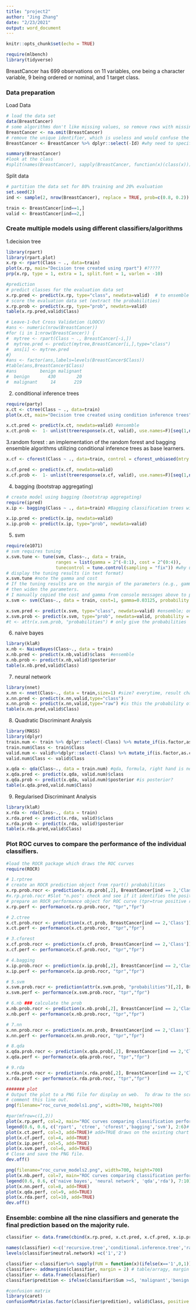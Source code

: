 ```yaml
---
title: "project2"
author: "Jing Zhang"
date: "2/23/2021"
output: word_document
---
```


```r
knitr::opts_chunk$set(echo = TRUE)
```

```r
require(mlbench)
library(tidyverse)
```

BreastCancer has 699 observations on 11 variables, one being a character variable, 9 being ordered or nominal, and 1 target class.

### Data preparation 

Load Data

```r
# load the data set
data(BreastCancer)
# some algorithms don't like missing values, so remove rows with missing values
BreastCancer <- na.omit(BreastCancer) 
# remove the unique identifier, which is useless and would confuse the machine learning algorithms
BreastCancer <- BreastCancer %>% dplyr::select(-Id) #why need to specify the package name to work?it's due to the package overlapping, MASS has select fun. 

summary(BreastCancer)
#look at the class 
#split(names(BreastCancer), sapply(BreastCancer, function(x)(class(x))))
```

Split data

```r
# partition the data set for 80% training and 20% evaluation
set.seed(2)
ind <- sample(2, nrow(BreastCancer), replace = TRUE, prob=c(0.8, 0.2))

train <- BreastCancer[ind==1,]
valid <- BreastCancer[ind==2,]
```

### Create multiple models using different classifiers/algorithms 

1.decision tree 
```r
library(rpart)
library(rpart.plot)
x.rp <- rpart(Class ~ ., data=train)
plot(x.rp, main="Decision tree created using rpart") #????? 
prp(x.rp, type = 1, extra = 1, split.font = 1, varlen = -10)  

#prediction
# predict classes for the evaluation data set
x.rp.pred <- predict(x.rp, type="class", newdata=valid)  # to ensemble
# score the evaluation data set (extract the probabilities)
x.rp.prob <- predict(x.rp, type="prob", newdata=valid)
table(x.rp.pred,valid$Class)

# Leave-1-Out Cross Validation (LOOCV)
#ans <- numeric(nrow(BreastCancer))
#for (i in 1:nrow(BreastCancer)) {
#  mytree <- rpart(Class ~ ., BreastCancer[-i,])
#  mytree.pred <- predict(mytree,BreastCancer[i,],type="class")
#  ans[i] <- mytree.pred
#}
#ans <- factor(ans,labels=levels(BreastCancer$Class))
#table(ans,BreastCancer$Class)
#ans         benign malignant
#  benign       430        20
#  malignant     14       219
```

2. conditional inference trees
```r
require(party)
x.ct <- ctree(Class ~ ., data=train)
plot(x.ct, main="Decision tree created using condition inference trees") 

x.ct.pred <- predict(x.ct, newdata=valid) #ensemble
x.ct.prob <-  1- unlist(treeresponse(x.ct, valid), use.names=F)[seq(1,nrow(valid)*2,2)]
```

3.random forest : an implementation of the random forest and bagging ensemble algorithms utilizing conditional inference trees as base learners.
```r
x.cf <- cforest(Class ~ ., data=train, control = cforest_unbiased(mtry = 9)) #?cforest_unbiased, bagging? #500 trees

x.cf.pred <- predict(x.cf, newdata=valid)
x.cf.prob <-  1- unlist(treeresponse(x.cf, valid), use.names=F)[seq(1,nrow(valid)*2,2)]

```

4. bagging (bootstrap aggregating)
```r
# create model using bagging (bootstrap aggregating)
require(ipred)
x.ip <- bagging(Class ~ ., data=train) #Bagging classification trees with 25 bootstrap replications 

x.ip.pred <- predict(x.ip, newdata=valid)
x.ip.prob <- predict(x.ip, type="prob", newdata=valid)
```

5. svm
```r
require(e1071)
# svm requires tuning
x.svm.tune <- tune(svm, Class~., data = train,
                   ranges = list(gamma = 2^(-8:1), cost = 2^(0:4)),
                   tunecontrol = tune.control(sampling = "fix")) #why use these number to intialize ranges?
# display the tuning results (in text format)
x.svm.tune #note the gamma and cost
# If the tuning results are on the margin of the parameters (e.g., gamma = 2^-8), 
# then widen the parameters.
# I manually copied the cost and gamma from console messages above to parameters below.
x.svm <- svm(Class~., data = train, cost=1, gamma=0.03125, probability = TRUE) #

x.svm.pred <- predict(x.svm, type="class", newdata=valid) #ensemble; only give the class
x.svm.prob <- predict(x.svm, type="prob", newdata=valid, probability = TRUE) # has to include probability = TRUE while type="prob" is not needed
#t <- attr(x.svm.prob, "probabilities") # only give the probabilities
```

6. naive bayes
```r
library(klaR)
x.nb <- NaiveBayes(Class~., data = train)
x.nb.pred <- predict(x.nb,valid)$class  #ensemble
x.nb.prob <- predict(x.nb,valid)$posterior
table(x.nb.pred,valid$Class)
```

7. neural network
```r
library(nnet)
x.nn <- nnet(Class~., data = train,size=1) #size? everytime, result changes, hidden layer, nodes?
x.nn.pred <- predict(x.nn,valid,type="class")
x.nn.prob <- predict(x.nn,valid,type="raw") #is this the probability of "malignant"?  yes?
table(x.nn.pred,valid$Class)
```

8. Quadratic Discriminant Analysis
```r
library(MASS)
library(dplyr)
train.num <- train %>% dplyr::select(-Class) %>% mutate_if(is.factor,as.character)%>% mutate_if(is.character,as.numeric)
train.num$Class <- train$Class
valid.num <- valid%>%dplyr::select(-Class) %>% mutate_if(is.factor,as.character)%>% mutate_if(is.character,as.numeric)
valid.num$Class <- valid$Class

x.qda <- qda(Class~., data = train.num) #qda, formula, right hand is non-factor
x.qda.pred <- predict(x.qda, valid.num)$class
x.qda.prob <- predict(x.qda, valid.num)$posterior #is posterior? 
table(x.qda.pred,valid.num$Class)
```

9. Regularised Discriminant Analysis
```r
library(klaR)
x.rda <- rda(Class~., data = train)
x.rda.pred <- predict(x.rda, valid)$class
x.rda.prob <- predict(x.rda, valid)$posterior
table(x.rda.pred,valid$Class)
```

### Plot ROC curves to compare the performance of the individual classifiers.

```r
#load the ROCR package which draws the ROC curves
require(ROCR)

# 1.rptree
# create an ROCR prediction object from rpart() probabilities
x.rp.prob.rocr <- prediction(x.rp.prob[,2], BreastCancer[ind == 2,'Class'])
#x.rp.prob.rocr #Slot "n.pos": check and see if it identifies the positive class; compare with summary(valid$Class)
# prepare an ROCR performance object for ROC curve (tpr=true positive rate, fpr=false positive rate)
x.rp.perf <- performance(x.rp.prob.rocr, "tpr","fpr")

# 2.ctree
x.ct.prob.rocr <- prediction(x.ct.prob, BreastCancer[ind == 2,'Class'])
x.ct.perf <- performance(x.ct.prob.rocr, "tpr","fpr")

# 3.cforest
x.cf.prob.rocr <- prediction(x.cf.prob, BreastCancer[ind == 2,'Class'])
x.cf.perf <- performance(x.cf.prob.rocr, "tpr","fpr")

# 4.bagging
x.ip.prob.rocr <- prediction(x.ip.prob[,2], BreastCancer[ind == 2,'Class'])
x.ip.perf <- performance(x.ip.prob.rocr, "tpr","fpr")

# 5.svm
x.svm.prob.rocr <- prediction(attr(x.svm.prob, "probabilities")[,2], BreastCancer[ind == 2,'Class'])
x.svm.perf <- performance(x.svm.prob.rocr, "tpr","fpr")

# 6.nb ### calculate the prob 
x.nb.prob.rocr <- prediction(x.nb.prob[,2], BreastCancer[ind == 2,'Class'])
x.nb.perf <- performance(x.nb.prob.rocr, "tpr","fpr")

# 7.nn
x.nn.prob.rocr <- prediction(x.nn.prob, BreastCancer[ind == 2,'Class'])
x.nn.perf <- performance(x.nn.prob.rocr, "tpr","fpr")

# 8.qda
x.qda.prob.rocr <- prediction(x.qda.prob[,2], BreastCancer[ind == 2,'Class'])
x.qda.perf <- performance(x.qda.prob.rocr, "tpr","fpr")

# 9.rda
x.rda.prob.rocr <- prediction(x.rda.prob[,2], BreastCancer[ind == 2,'Class'])
x.rda.perf <- performance(x.rda.prob.rocr, "tpr","fpr")
```


```r
####### plot
# Output the plot to a PNG file for display on web.  To draw to the screen, 
# comment this line out.
png(filename="roc_curve_models1.png", width=700, height=700)

#par(mfrow=c(1,2))
plot(x.rp.perf, col=2, main="ROC curves comparing classification performance \n of 9 machine learning models") # 
legend(0.6, 0.6, c('rpart', 'ctree', 'cforest','bagging','svm'), 2:6)# Draw a legend.
plot(x.ct.perf, col=3, add=TRUE)# add=TRUE draws on the existing chart  #has to be run together.
plot(x.cf.perf, col=4, add=TRUE)
plot(x.ip.perf, col=5, add=TRUE)
plot(x.svm.perf, col=6, add=TRUE)
# Close and save the PNG file.
dev.off()

png(filename="roc_curve_models2.png", width=700, height=700)
plot(x.nb.perf, col=7, main="ROC curves comparing classification performance \n of the other 4 machine learning models")
legend(0.6, 0.6, c('naive bayes', 'neural network', 'qda','rda'), 7:10)
plot(x.nn.perf, col=8, add=TRUE)
plot(x.qda.perf, col=9, add=TRUE)
plot(x.rda.perf, col=10, add=TRUE)
dev.off()
```

### Ensemble: combine all the nine classifiers and generate the final prediction based on the majority rule.

```r
classifier <- data.frame(cbind(x.rp.pred, x.ct.pred, x.cf.pred, x.ip.pred, x.svm.pred, x.nb.pred,x.nn.pred,x.qda.pred,x.rda.pred))

names(classifier) <-c('recursive.tree','conditional.inference.tree','random.forest','bootstrap','svm','naive.bayes','neutral.network','qda','rda')
levels(classifier$neutral.network) =c('1','2')

classifier <-classifier%>% sapply(FUN = function(x)(ifelse(x=='1',0,1)))
classifier<- addmargins(classifier, margin = 2) # table/arragy, margin =2 aggregate by col 
classifier <- data.frame(classifier)
classifier$predition <- ifelse(classifier$Sum >=5, 'malignant','benign')

#confusion matrix 
library(caret)
confusionMatrix(as.factor(classifier$predition), valid$Class, positive = 'malignant')
```
